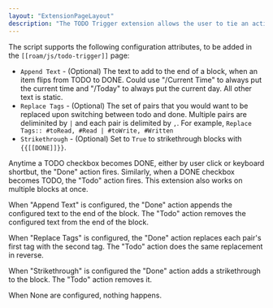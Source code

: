 ```yaml
---
layout: "ExtensionPageLayout"
description: "The TODO Trigger extension allows the user to tie an action upon converting a TODO to DONE."
---
```


The script supports the following configuration attributes, to be added in the `[[roam/js/todo-trigger]]` page:

- `Append Text` - (Optional) The text to add to the end of a block, when an item flips from TODO to DONE. Could use "/Current Time" to always put the current time and "/Today" to always put the current day. All other text is static.
- `Replace Tags` - (Optional) The set of pairs that you would want to be replaced upon switching between todo and done. Multiple pairs are deliminited by `|` and each pair is delimited by `,`. For example, `Replace Tags:: #toRead, #Read | #toWrite, #Written`
- `Strikethrough` - (Optional) Set to `True` to strikethrough blocks with `{{[[DONE]]}}`.

Anytime a TODO checkbox becomes DONE, either by user click or keyboard shortbut, the "Done" action fires. Similarly, when a DONE checkbox becomes TODO, the "Todo" action fires. This extension also works on multiple blocks at once.

When "Append Text" is configured, the "Done" action appends the configured text to the end of the block. The "Todo" action removes the configured text from the end of the block.

When "Replace Tags" is configured, the "Done" action replaces each pair's first tag with the second tag. The "Todo" action does the same replacement in reverse.

When "Strikethrough" is configured the "Done" action adds a strikethrough to the block. The "Todo" action removes it.

When None are configured, nothing happens.
